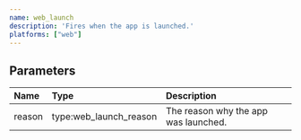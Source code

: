 ```yaml
---
name: web_launch
description: 'Fires when the app is launched.'
platforms: ["web"]
---
```


## Parameters
|Name|Type|Description|
|:---|:---|:---|
|reason|type:web_launch_reason|The reason why the app was launched.|